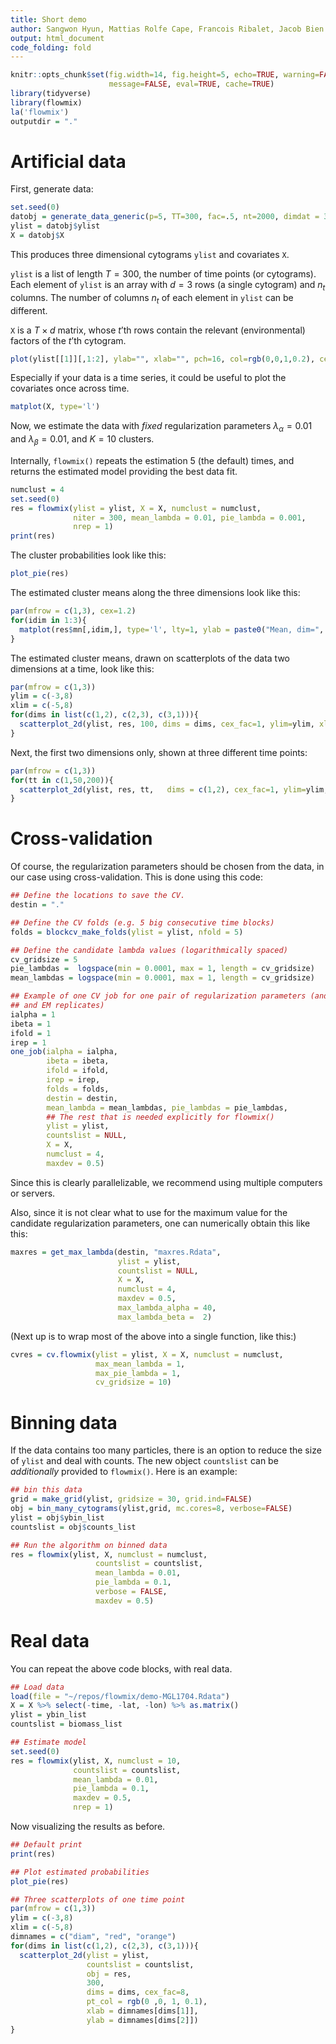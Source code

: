 ```yaml
---
title: Short demo
author: Sangwon Hyun, Mattias Rolfe Cape, Francois Ribalet, Jacob Bien
output: html_document
code_folding: fold
---
```

```r
knitr::opts_chunk$set(fig.width=14, fig.height=5, echo=TRUE, warning=FALSE,
                      message=FALSE, eval=TRUE, cache=TRUE)
library(tidyverse)
library(flowmix)
la('flowmix')
outputdir = "."
```

# Artificial data

First, generate data:

```r
set.seed(0)
datobj = generate_data_generic(p=5, TT=300, fac=.5, nt=2000, dimdat = 3)
ylist = datobj$ylist
X = datobj$X
```

This produces three dimensional cytograms `ylist` and covariates `X`.

`ylist` is a list of length $T=300$, the number of time points (or
cytograms). Each element of `ylist` is an array with $d=3$ rows (a single
cytogram) and $n_t$ columns. The number of columns $n_t$ of each element in
`ylist` can be different.

`X` is a $T \times d$ matrix, whose $t$'th rows contain the relevant
(environmental) factors of the $t$'th cytogram.

```r
plot(ylist[[1]][,1:2], ylab="", xlab="", pch=16, col=rgb(0,0,1,0.2), cex=.5)
```

Especially if your data is a time series, it could be useful to plot the
covariates once across time.

```r
matplot(X, type='l')
```

Now, we estimate the data with *fixed* regularization parameters
$\lambda_\alpha=0.01$ and $\lambda_\beta=0.01$, and $K=10$ clusters.

Internally, `flowmix()` repeats the estimation 5 (the default) times, and returns the
estimated model providing the best data fit.

```r
numclust = 4
set.seed(0)
res = flowmix(ylist = ylist, X = X, numclust = numclust,
              niter = 300, mean_lambda = 0.01, pie_lambda = 0.001,
              nrep = 1)
print(res)
```


The cluster probabilities look like this:

```r
plot_pie(res)
```


The estimated cluster means along the three dimensions look like this:

```r
par(mfrow = c(1,3), cex=1.2)
for(idim in 1:3){
  matplot(res$mn[,idim,], type='l', lty=1, ylab = paste0("Mean, dim=", idim))
}
```

The estimated cluster means, drawn on scatterplots of the data two dimensions at
a time, look like this:

```r
par(mfrow = c(1,3))
ylim = c(-3,8)
xlim = c(-5,8)
for(dims in list(c(1,2), c(2,3), c(3,1))){
  scatterplot_2d(ylist, res, 100, dims = dims, cex_fac=1, ylim=ylim, xlim=xlim)
}
```

Next, the first two dimensions only, shown at three different time points:

```r
par(mfrow = c(1,3))
for(tt in c(1,50,200)){
  scatterplot_2d(ylist, res, tt,   dims = c(1,2), cex_fac=1, ylim=ylim, xlim=xlim)
}
```

# Cross-validation

Of course, the regularization parameters should be chosen from the data, in our
case using cross-validation. This is done using this code:

```r
  
## Define the locations to save the CV.
destin = "." 

## Define the CV folds (e.g. 5 big consecutive time blocks)
folds = blockcv_make_folds(ylist = ylist, nfold = 5)

## Define the candidate lambda values (logarithmically spaced)
cv_gridsize = 5
pie_lambdas =  logspace(min = 0.0001, max = 1, length = cv_gridsize)
mean_lambdas = logspace(min = 0.0001, max = 1, length = cv_gridsize)

## Example of one CV job for one pair of regularization parameters (and CV folds
## and EM replicates)
ialpha = 1
ibeta = 1
ifold = 1
irep = 1
one_job(ialpha = ialpha,
        ibeta = ibeta,
        ifold = ifold,
        irep = irep,
        folds = folds,
        destin = destin,
        mean_lambda = mean_lambdas, pie_lambdas = pie_lambdas,
        ## The rest that is needed explicitly for flowmix()
        ylist = ylist,
        countslist = NULL,
        X = X,
        numclust = 4,
        maxdev = 0.5)
```

Since this is clearly parallelizable, we recommend using multiple computers or
servers.

Also, since it is not clear what to use for the maximum value for the candidate
regularization parameters, one can numerically obtain this like this:

```r
maxres = get_max_lambda(destin, "maxres.Rdata",
                        ylist = ylist,
                        countslist = NULL,
                        X = X,
                        numclust = 4,
                        maxdev = 0.5,
                        max_lambda_alpha = 40,
                        max_lambda_beta =  2)
```

(Next up is to wrap most of the above into a single function, like this:)

```r
cvres = cv.flowmix(ylist = ylist, X = X, numclust = numclust,
                   max_mean_lambda = 1,
                   max_pie_lambda = 1,
                   cv_gridsize = 10) 
```

# Binning data

If the data contains too many particles, there is an option to reduce the size
of `ylist` and deal with counts. The new object `countslist` can be
*additionally* provided to `flowmix()`. Here is an example:

```r
## bin this data
grid = make_grid(ylist, gridsize = 30, grid.ind=FALSE)
obj = bin_many_cytograms(ylist,grid, mc.cores=8, verbose=FALSE)  
ylist = obj$ybin_list
countslist = obj$counts_list

## Run the algorithm on binned data
res = flowmix(ylist, X, numclust = numclust,
                   countslist = countslist,
                   mean_lambda = 0.01,
                   pie_lambda = 0.1,
                   verbose = FALSE,
                   maxdev = 0.5)
```


# Real data

You can repeat the above code blocks, with real data.

```r
## Load data
load(file = "~/repos/flowmix/demo-MGL1704.Rdata")
X = X %>% select(-time, -lat, -lon) %>% as.matrix()
ylist = ybin_list
countslist = biomass_list

## Estimate model
set.seed(0)
res = flowmix(ylist, X, numclust = 10,
              countslist = countslist,
              mean_lambda = 0.01,
              pie_lambda = 0.1,
              maxdev = 0.5,
              nrep = 1)
```

Now visualizing the results as before.

```r
## Default print
print(res)

## Plot estimated probabilities
plot_pie(res)

## Three scatterplots of one time point
par(mfrow = c(1,3))
ylim = c(-3,8)
xlim = c(-5,8)
dimnames = c("diam", "red", "orange")
for(dims in list(c(1,2), c(2,3), c(3,1))){
  scatterplot_2d(ylist = ylist,
                 countslist = countslist,
                 obj = res,
                 300,
                 dims = dims, cex_fac=8,
                 pt_col = rgb(0 ,0, 1, 0.1),
                 xlab = dimnames[dims[1]],
                 ylab = dimnames[dims[2]])
}
```
